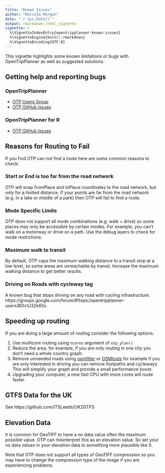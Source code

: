 ```yaml
---
title: "Known Issues"
author: "Malcolm Morgan"
date: "`r Sys.Date()`"
output: rmarkdown::html_vignette
vignette: >
  %\VignetteIndexEntry{opentripplanner-known-issues}
  %\VignetteEngine{knitr::rmarkdown}
  %\VignetteEncoding{UTF-8}
---
```


This vignette highlights some known limitations or bugs with OpenTripPlanner as well as suggested solutions.

## Getting help and reporting bugs

### OpenTripPlanner

* [OTP Users Group](https://groups.google.com/forum/#!forum/opentripplanner-users)
* [OTP GitHub Issues](https://github.com/opentripplanner/OpenTripPlanner/issues)

### OpenTripPlanner for R

* [OTP GitHub Issues](https://github.com/ITSleeds/opentripplanner/issues)

## Reasons for Routing to Fail

If you find OTP can not find a route here are some common reasons to check:

### Start or End is too far from the road network

OTP will snap fromPlace and toPlace coordinates to the road network, but only for a limited distance. If your points are far from the road network (e.g. in a lake or middle of a park) then OTP will fail to find a route.

### Mode Specific Limits

OTP does not support all mode combinations (e.g. walk + drive) so some places may only be accessible by certain modes. For example, you can't walk on a motorway or drive on a path. Use the debug layers to check for mode restrictions.

### Maximum walk to transit

By default, OTP caps the maximum walking distance to a transit stop at a low level, so some areas are unreachable by transit. Increase the maximum walking distance to get better results.

### Driving on Roads with cycleway tag

A known bug that stops driving on any road with cycling infrastructure. https://groups.google.com/forum/#!topic/opentripplanner-users/BOv1J32k6Sc 

## Speeding up routing

If you are doing a large amount of routing consider the following options.

1. Use multicore routing using `ncores` argument of `otp_plan()`
2. Reduce the area, for example, if you are only routing in one city you don't need a whole country graph.
3. Remove unneeded roads using [osmfilter](https://wiki.openstreetmap.org/wiki/Osmfilter) or [OSMtools](https://github.com/ITSLeeds/OSMtools) for example if you are only interested in driving you can remove footpaths and cycleways. This will simplify your graph and provide a small performance boost.
4. Upgrading your computer, a new fast CPU with more cores will route faster.


## GTFS Data for the UK

See https://github.com/ITSLeeds/UK2GTFS

## Elevation Data

It is common for GeoTIFF to have a no data value often the maximum possible value. OTP can misinterpret this as an elevation value. So set your no data values in your elevation data to something more plausible like 0.

Note that OTP does not support all types of GeoTIFF compression so you may have to change the compression type of the image if you are experiencing problems. 
